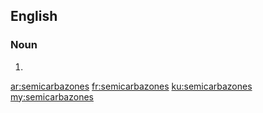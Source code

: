 ==English==

===Noun===
{{head|en|plural}}

# {{plural of|semicarbazone|lang=en|nocat=1}}

[[ar:semicarbazones]]
[[fr:semicarbazones]]
[[ku:semicarbazones]]
[[my:semicarbazones]]